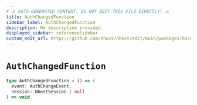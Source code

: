```yaml
---
# ⚠️ AUTO-GENERATED CONTENT. DO NOT EDIT THIS FILE DIRECTLY! ⚠️
title: AuthChangedFunction
sidebar_label: AuthChangedFunction
description: No description provided.
displayed_sidebar: referenceSidebar
custom_edit_url: https://github.com/nhost/nhost/edit/main/packages/hasura-auth-js/src/utils/types.ts#L109
---
```


# `AuthChangedFunction`

```ts
type AuthChangedFunction = () => (
  event: AuthChangeEvent,
  session: NhostSession | null
) => void
```
